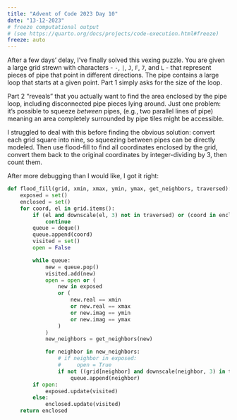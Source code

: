 ```yaml
---
title: "Advent of Code 2023 Day 10"
date: "13-12-2023"
# freeze computational output
# (see https://quarto.org/docs/projects/code-execution.html#freeze)
freeze: auto
---
```



After a few days' delay, I've finally solved this vexing puzzle. 
You are given a large grid strewn with characters - `-`, `|`, `J`, `F`, `7`, and `L` - 
that represent pieces of pipe that point in different directions. The pipe contains 
a large loop that starts at a given point. Part 1 simply asks for the size of the loop. 

Part 2 "reveals" that you actually want to find the area enclosed by the pipe loop, 
including disconnected pipe pieces lying around. Just one problem: it's possible 
to squeeze _between_ pipes, (e.g., two parallel lines of pipe) meaning an area completely surrounded by pipe tiles 
might be accessible. 

I struggled to deal with this before finding the obvious solution: convert each
grid square into nine, so squeezing between pipes can be directly modeled.
Then use flood-fill to find all coordinates enclosed by the grid, convert them 
back to the original coordinates by integer-dividing by 3, then count them.

After more debugging than I would like, I got it right:


```python
def flood_fill(grid, xmin, xmax, ymin, ymax, get_neighbors, traversed):
    exposed = set()
    enclosed = set()
    for coord, el in grid.items():
        if (el and downscale(el, 3) not in traversed) or (coord in enclosed or coord in exposed):
            continue
        queue = deque()
        queue.append(coord)
        visited = set()
        open = False

        while queue:
            new = queue.pop()
            visited.add(new)
            open = open or (
                new in exposed
                or (
                    new.real == xmin
                    or new.real == xmax
                    or new.imag == ymin
                    or new.imag == ymax
                )
            )
            new_neighbors = get_neighbors(new)

            for neighbor in new_neighbors:
                # if neighbor in exposed:
                #     open = True
                if not ((grid[neighbor] and downscale(neighbor, 3) in traversed) or neighbor in visited):
                    queue.append(neighbor)
        if open:
            exposed.update(visited)
        else:
            enclosed.update(visited)
    return enclosed


```
